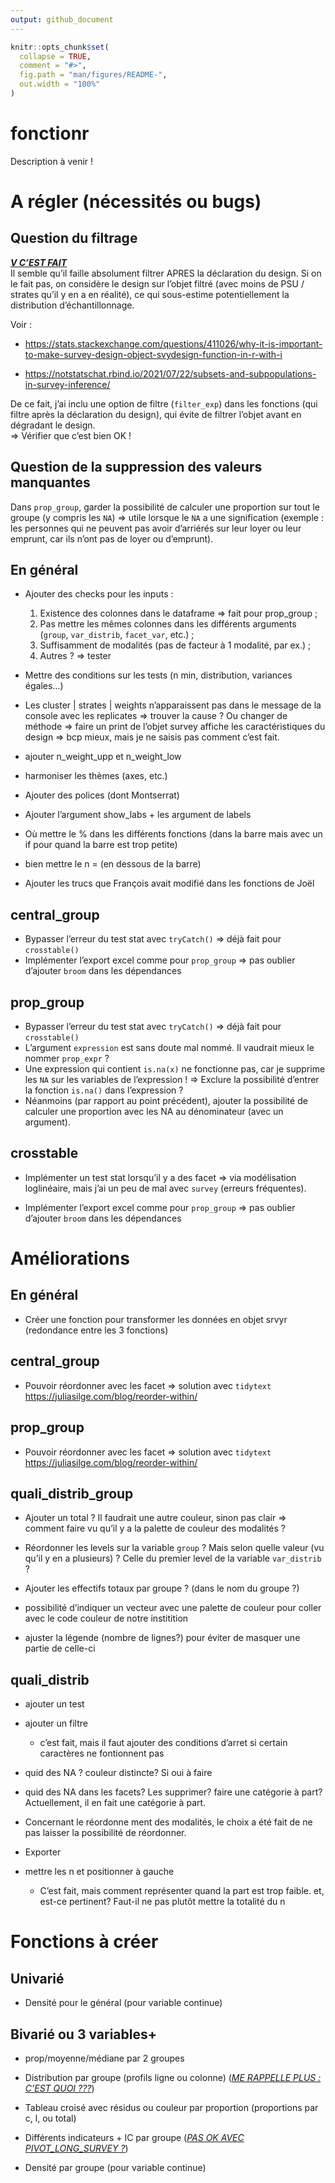```yaml
---
output: github_document
---
```


<!-- README.md is generated from README.Rmd. Please edit that file -->

```r
knitr::opts_chunk$set(
  collapse = TRUE,
  comment = "#>",
  fig.path = "man/figures/README-",
  out.width = "100%"
)
```

# fonctionr

<!-- badges: start -->

<!-- badges: end -->

Description à venir !

# A régler (nécessités ou bugs)

## Question du filtrage

[***V C'EST FAIT***]{.underline}\
Il semble qu'il faille absolument filtrer APRES la déclaration du design. Si on le fait pas, on considère le design sur l'objet filtré (avec moins de PSU / strates qu'il y en a en réalité), ce qui sous-estime potentiellement la distribution d'échantillonnage.

Voir :

-   <https://stats.stackexchange.com/questions/411026/why-it-is-important-to-make-survey-design-object-svydesign-function-in-r-with-i>

-   <https://notstatschat.rbind.io/2021/07/22/subsets-and-subpopulations-in-survey-inference/>

De ce fait, j'ai inclu une option de filtre (`filter_exp`) dans les fonctions (qui filtre après la déclaration du design), qui évite de filtrer l'objet avant en dégradant le design.\
=\> Vérifier que c'est bien OK !

## Question de la suppression des valeurs manquantes

Dans `prop_group`, garder la possibilité de calculer une proportion sur tout le groupe (y compris les `NA`) =\> utile lorsque le `NA` a une signification (exemple : les personnes qui ne peuvent pas avoir d'arriérés sur leur loyer ou leur emprunt, car ils n'ont pas de loyer ou d'emprunt).

## En général

-   Ajouter des checks pour les inputs :

    1.  Existence des colonnes dans le dataframe =\> fait pour prop_group ;
    2.  Pas mettre les mêmes colonnes dans les différents arguments (`group`, `var_distrib`, `facet_var`, etc.) ;
    3.  Suffisamment de modalités (pas de facteur à 1 modalité, par ex.) ;
    4.  Autres ? =\> tester

-   Mettre des conditions sur les tests (n min, distribution, variances égales...)

-   Les cluster \| strates \| weights n'apparaissent pas dans le message de la console avec les replicates =\> trouver la cause ? Ou changer de méthode =\> faire un print de l'objet survey affiche les caractéristiques du design =\> bcp mieux, mais je ne saisis pas comment c'est fait.

-   ajouter n_weight_upp et n_weight_low

-   harmoniser les thèmes (axes, etc.)

-   Ajouter des polices (dont Montserrat)

-   Ajouter l'argument show_labs + les argument de labels

-   Où mettre le % dans les différents fonctions (dans la barre mais avec un if pour quand la barre est trop petite)

-   bien mettre le n = (en dessous de la barre)

-   Ajouter les trucs que François avait modifié dans les fonctions de Joël

## central_group

-   Bypasser l'erreur du test stat avec `tryCatch()` =\> déjà fait pour `crosstable()`
-   Implémenter l'export excel comme pour `prop_group` =\> pas oublier d'ajouter `broom` dans les dépendances

## prop_group

-   Bypasser l'erreur du test stat avec `tryCatch()` =\> déjà fait pour `crosstable()`
-   L'argument `expression` est sans doute mal nommé. Il vaudrait mieux le nommer `prop_expr` ?
-   Une expression qui contient `is.na(x)` ne fonctionne pas, car je supprime les `NA` sur les variables de l'expression ! =\> Exclure la possibilité d'entrer la fonction `is.na()` dans l'expression ?
-   Néanmoins (par rapport au point précédent), ajouter la possibilité de calculer une proportion avec les NA au dénominateur (avec un argument).

## crosstable

-   Implémenter un test stat lorsqu'il y a des facet =\> via modélisation loglinéaire, mais j'ai un peu de mal avec `survey` (erreurs fréquentes).

-   Implémenter l'export excel comme pour `prop_group` =\> pas oublier d'ajouter `broom` dans les dépendances

# Améliorations

## En général

-   Créer une fonction pour transformer les données en objet srvyr (redondance entre les 3 fonctions)

## central_group

-   Pouvoir réordonner avec les facet =\> solution avec `tidytext` <https://juliasilge.com/blog/reorder-within/>

## prop_group

-   Pouvoir réordonner avec les facet =\> solution avec `tidytext` <https://juliasilge.com/blog/reorder-within/>

## quali_distrib_group

-   Ajouter un total ? Il faudrait une autre couleur, sinon pas clair =\> comment faire vu qu'il y a la palette de couleur des modalités ? <!--# FR : idée : utiliser des textures? hachures?  -->

-   Réordonner les levels sur la variable `group` ? Mais selon quelle valeur (vu qu'il y en a plusieurs) ? Celle du premier level de la variable `var_distrib` ? <!--# FR :  cela peut me sembler une bonne idée. -->

-   Ajouter les effectifs totaux par groupe ? (dans le nom du groupe ?) <!--# Cela me semble une bonne idée -->

-   possibilité d'indiquer un vecteur avec une palette de couleur pour coller avec le code couleur de notre institition

-   ajuster la légende (nombre de lignes?) pour éviter de masquer une partie de celle-ci <!--# J'ai souvent eu le cas. Même si c'est un détail, cela rend impossible l'utilisation du grpahique propre dans un rapport -->

## quali_distrib

-   ajouter un test

-   ajouter un filtre

    -   c'est fait, mais il faut ajouter des conditions d'arret si certain caractères ne fontionnent pas

-   quid des NA ? couleur distincte? Si oui à faire

-   quid des NA dans les facets? Les supprimer? faire une catégorie à part? Actuellement, il en fait une catégorie à part.

-   Concernant le réordonne ment des modalités, le choix a été fait de ne pas laisser la possibilité de réordonner.

-   Exporter

-   mettre les n et positionner à gauche

    -   C'est fait, mais comment représenter quand la part est trop faible. et, est-ce pertinent? Faut-il ne pas plutôt mettre la totalité du n

# Fonctions à créer

## Univarié

-   Densité pour le général (pour variable continue)

## Bivarié ou 3 variables+

-   prop/moyenne/médiane par 2 groupes

-   Distribution par groupe (profils ligne ou colonne) ([*ME RAPPELLE PLUS : C'EST QUOI ???*]{.underline})

-   Tableau croisé avec résidus ou couleur par proportion (proportions par c, l, ou total)

-   Différents indicateurs + IC par groupe ([*PAS OK AVEC PIVOT_LONG_SURVEY ?*]{.underline})

-   Densité par groupe (pour variable continue)
